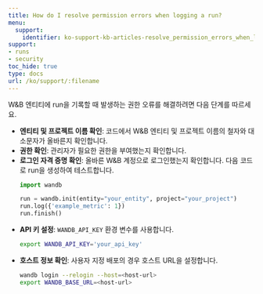 ```yaml
---
title: How do I resolve permission errors when logging a run?
menu:
  support:
    identifier: ko-support-kb-articles-resolve_permission_errors_when_logging_wandb_entity
support:
- runs
- security
toc_hide: true
type: docs
url: /ko/support/:filename
---
```


W&B 엔티티에 run을 기록할 때 발생하는 권한 오류를 해결하려면 다음 단계를 따르세요.

- **엔티티 및 프로젝트 이름 확인**: 코드에서 W&B 엔티티 및 프로젝트 이름의 철자와 대소문자가 올바른지 확인합니다.
- **권한 확인**: 관리자가 필요한 권한을 부여했는지 확인합니다.
- **로그인 자격 증명 확인**: 올바른 W&B 계정으로 로그인했는지 확인합니다. 다음 코드로 run을 생성하여 테스트합니다.
  ```python
  import wandb

  run = wandb.init(entity="your_entity", project="your_project")
  run.log({'example_metric': 1})
  run.finish()
  ```
- **API 키 설정**: `WANDB_API_KEY` 환경 변수를 사용합니다.
  ```bash
  export WANDB_API_KEY='your_api_key'
  ```
- **호스트 정보 확인**: 사용자 지정 배포의 경우 호스트 URL을 설정합니다.
  ```bash
  wandb login --relogin --host=<host-url>
  export WANDB_BASE_URL=<host-url>
  ```
